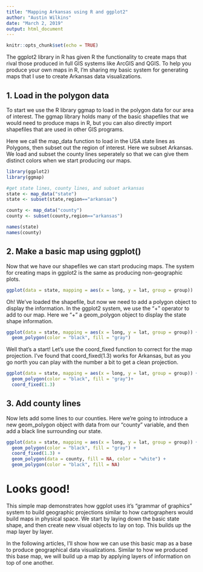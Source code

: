 ```yaml
---
title: "Mapping Arkansas using R and ggplot2"
author: "Austin Wilkins"
date: "March 2, 2019"
output: html_document
---
```


```r
knitr::opts_chunk$set(echo = TRUE)
```


The ggplot2 library in R has given R the functionality to create maps that rival those produced in full GIS systems like ArcGIS and QGIS. To help you produce your own maps in R, I'm sharing my basic system for generating maps that I use to create Arkansas data visualizations. 


## 1. Load in the polygon data

To start we use the R library ggmap to load in the polygon data for our area of interest. The ggmap library holds many of the basic shapefiles that we would need to produce maps in R, but you can also directly import shapefiles that are used in other GIS programs.

Here we call the map_data function to load in the USA state lines as Polygons, then subset out the region of interest. Here we subset Arkansas. We load and subset the county lines seperately so that we can give them distinct colors when we start producing our maps. 


```r
library(ggplot2)
library(ggmap)

#get state lines, county lines, and subset arkansas
state <- map_data("state")
state <- subset(state,region=="arkansas")

county <- map_data("county")
county <- subset(county,region=="arkansas")

```

```r
names(state)
names(county)
```


## 2. Make a basic map using ggplot()

Now that we have our shapefiles we can start producing maps. The system for creating maps in ggplot2 is the same as producing non-geographic plots. 

```r
ggplot(data = state, mapping = aes(x = long, y = lat, group = group))

```


Oh! We've loaded the shapefile, but now we need to add a polygon object to display the information. In the ggplot2 system, we use the "+" operator to add to our map. Here we "+" a geom_polygon object to display the state shape information.


```r
ggplot(data = state, mapping = aes(x = long, y = lat, group = group)) + 
  geom_polygon(color = "black", fill = "gray")

```


Well that's a start! Let's use the coord_fixed function to correct for the map projection. I've found that coord_fixed(1.3) works for Arkansas, but as you go north you can play with the number a bit to get a clean projection. 


```r
ggplot(data = state, mapping = aes(x = long, y = lat, group = group)) + 
  geom_polygon(color = "black", fill = "gray")+ 
  coord_fixed(1.3)
```

## 3. Add county lines

Now lets add some lines to our counties.  Here we're going to introduce a new geom_polygon object with data from our "county" variable, and then add a black line surrounding our state. 

```r
ggplot(data = state, mapping = aes(x = long, y = lat, group = group)) + 
  geom_polygon(color = "black", fill = "gray") +
  coord_fixed(1.3) + 
  geom_polygon(data = county, fill = NA, color = "white") +
  geom_polygon(color = "black", fill = NA)

```


# Looks good!

This simple map demonstrates how ggplot uses it's "grammar of graphics" system to build geographic projections similar to how cartographers would build maps in physical space. We start by laying down the basic state shape, and then create new visual objects to lay on top. This builds up the map layer by layer. 

In the following articles, I'll show how we can use this basic map as a base to produce geographical data visualizations. Similar to how we produced this base map, we will build up a map by applying layers of information on top of one another. 











